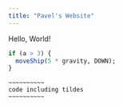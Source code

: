 ```yaml
---
title: "Pavel's Website"
---
```


Hello, World!

```r
if (a > 3) {
  moveShip(5 * gravity, DOWN);
}
```

~~~~~~~~~~~~~~~~
~~~~~~~~~~
code including tildes
~~~~~~~~~~
~~~~~~~~~~~~~~~~